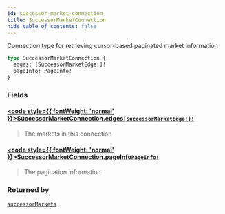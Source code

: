 ```yaml
---
id: successor-market-connection
title: SuccessorMarketConnection
hide_table_of_contents: false
---
```








Connection type for retrieving cursor-based paginated market information

```graphql
type SuccessorMarketConnection {
  edges: [SuccessorMarketEdge!]!
  pageInfo: PageInfo!
}
```


### Fields

#### [<code style={{ fontWeight: 'normal' }}>SuccessorMarketConnection.<b>edges</b></code>](#)<Bullet />[`[SuccessorMarketEdge!]!`](/testnet/api/graphql/objects/successor-market-edge) <Badge class="secondary" text="non-null"/> <Badge class="secondary" text="object"/>
> The markets in this connection
> 

#### [<code style={{ fontWeight: 'normal' }}>SuccessorMarketConnection.<b>pageInfo</b></code>](#)<Bullet />[`PageInfo!`](/testnet/api/graphql/objects/page-info) <Badge class="secondary" text="non-null"/> <Badge class="secondary" text="object"/>
> The pagination information
> 



### Returned by

[`successorMarkets`](/testnet/api/graphql/queries/successor-markets)  <Badge class="secondary" text="query"/>



